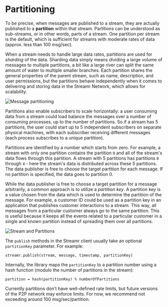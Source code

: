 


# Partitioning

To be precise, when messages are published to a stream, they are actually published to a **partition** within that stream. Partitions can be understood as sub-streams, or in other words, parts of a stream. One partition per stream is the default, which is sufficient for streams with moderate rates of data (approx. less than 100 msg/sec).

When a stream needs to handle large data rates, partitions are used for _sharding_ of the data. Sharding data simply means dividing a large volume of messages to multiple partitions, a bit like a large river can split the same amount of water to multiple smaller branches. Each partition shares the general properties of the parent stream, such as name, description, and user permissions, but the partitions behave independently when it comes to delivering and storing data in the Streamr Network, which allows for scalability.

<Image src={MessagePartitioningImage} highResSrc={MessagePartitioningImage2x} alt="Message partitioning" />

Partitions also enable subscribers to scale horizontally: a user consuming data from a stream could load balance the messages over a number of consuming processes, up to the number of partitions. So if a stream has 5 partitions, the user could start up to 5 independent subscribers on separate physical machines, with each subscriber receiving different messages (each process subscribes to a unique partition).

Partitions are identified by a number which starts from zero. For example, a stream with only one partition contains the partition `0` and all of the stream's data flows through this partition. A stream with 5 partitions has partitions `0` through `4` - here the stream's data is distributed across these 5 partitions. The data publisher is free to choose the target partition for each message. If no partition is specified, the data goes to partition 0.

While the data publisher is free to choose a target partition for a message arbitrarily, a common approach is to utilize a _partition key_. A partition key is a value chosen from the data which is used to determine the partition of the message. For example, a customer ID could be used as a partition key in an application that publishes customer interactions to a stream. This way, all messages from a particular customer always go to the same partition. This is useful because it keeps all the events related to a particular customer in a single and known partition instead of spreading them over all partitions.

<Image src={StreamAndPartitionsImage} highResSrc={StreamAndPartitionsImage2x} alt="Stream and Partitions" />

The `publish` methods in the Streamr client usually take an optional `partitionKey` parameter. For example:

```
streamr.publish(stream, message, timestamp, partitionKey)
```

Internally, the library maps the `partitionKey` to a partition number using a hash function (modulo the number of partitions in the stream):

```
partition = hash(partitionKey) % numberOfPartitions
```

Currently partitions don’t have well-defined rate limits, but future versions of the P2P network may enforce limits. For now, we recommend not exceeding around 100 msg/sec/partition.
